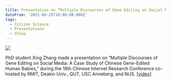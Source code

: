 ```yaml
---
title: Presentation on “Multiple Discourses of Gene Editing on Social Media”
dateFrom: '2021-06-25T16:00:00.000Z'
tags:
  - Citizen Science
  - Presentations
  - China
---
```


![](/news/gene-edit-2021.png)

PhD student Xing Zhang made a presentation on “Multiple Discourses of Gene Editing on Social Media: A Case Study of
Chinese Gene-Edited Human Babies,” during the 18th Chinese Internet Research Conference co-hosted by RMIT, Deakin Univ., QUT, USC Anneberg, and NUS. \[[video](<https://nusu-my.sharepoint.com/personal/cnmzw_nus_edu_sg/Documents/civictechlab%20website/multimedia%20files/videos/Edited%20videos_Manjiang/CIRC%202021_Xing(with%20opening).mp4>)]
